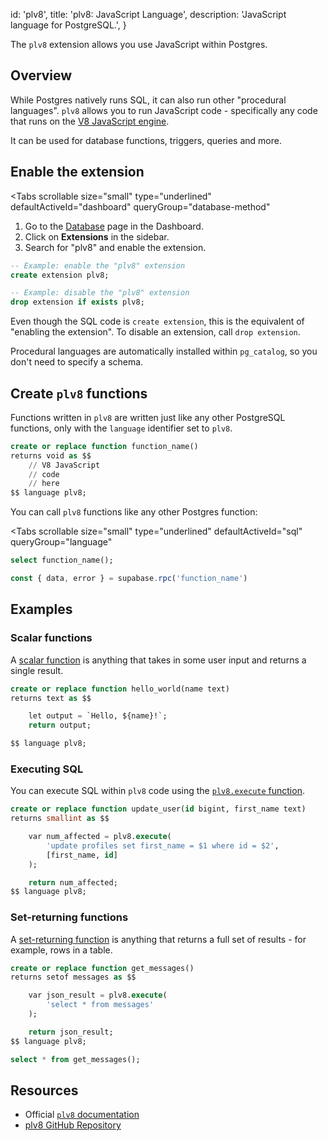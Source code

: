
  id: 'plv8',
  title: 'plv8: JavaScript Language',
  description: 'JavaScript language for PostgreSQL.',
}

The `plv8` extension allows you use JavaScript within Postgres.

## Overview

While Postgres natively runs SQL, it can also run other "procedural languages".
`plv8` allows you to run JavaScript code - specifically any code that runs on the [V8 JavaScript engine](https://v8.dev).

It can be used for database functions, triggers, queries and more.

## Enable the extension

<Tabs
  scrollable
  size="small"
  type="underlined"
  defaultActiveId="dashboard"
  queryGroup="database-method"
>
<TabPanel id="dashboard" label="Dashboard">

1. Go to the [Database](https://open-models-platform.com/dashboard/project/_/database/tables) page in the Dashboard.
2. Click on **Extensions** in the sidebar.
3. Search for "plv8" and enable the extension.

</TabPanel>
<TabPanel id="sql" label="SQL">

```sql
-- Example: enable the "plv8" extension
create extension plv8;

-- Example: disable the "plv8" extension
drop extension if exists plv8;
```

Even though the SQL code is `create extension`, this is the equivalent of "enabling the extension".
To disable an extension, call `drop extension`.

Procedural languages are automatically installed within `pg_catalog`, so you don't need to specify a schema.

</TabPanel>
</Tabs>

## Create `plv8` functions

Functions written in `plv8` are written just like any other PostgreSQL functions, only
with the `language` identifier set to `plv8`.

```sql
create or replace function function_name()
returns void as $$
    // V8 JavaScript
    // code
    // here
$$ language plv8;
```

You can call `plv8` functions like any other Postgres function:

<Tabs
  scrollable
  size="small"
  type="underlined"
  defaultActiveId="sql"
  queryGroup="language"
>
<TabPanel id="sql" label="SQL">

```sql
select function_name();
```

</TabPanel>
<TabPanel id="js" label="JavaScript">

```js
const { data, error } = supabase.rpc('function_name')
```

</TabPanel>
</Tabs>

## Examples

### Scalar functions

A [scalar function](https://plv8.github.io/#scalar-function-calls) is anything that takes in some user input and returns a single result.

```sql
create or replace function hello_world(name text)
returns text as $$

    let output = `Hello, ${name}!`;
    return output;

$$ language plv8;
```

### Executing SQL

You can execute SQL within `plv8` code using the [`plv8.execute` function](https://plv8.github.io/#plv8-execute).

```sql
create or replace function update_user(id bigint, first_name text)
returns smallint as $$

    var num_affected = plv8.execute(
        'update profiles set first_name = $1 where id = $2',
        [first_name, id]
    );

    return num_affected;
$$ language plv8;
```

### Set-returning functions

A [set-returning function](https://plv8.github.io/#set-returning-function-calls) is anything that returns a full set of results - for example, rows in a table.

```sql
create or replace function get_messages()
returns setof messages as $$

    var json_result = plv8.execute(
        'select * from messages'
    );

    return json_result;
$$ language plv8;

select * from get_messages();
```

## Resources

- Official [`plv8` documentation](https://plv8.github.io/)
- [plv8 GitHub Repository](https://github.com/plv8/plv8)


